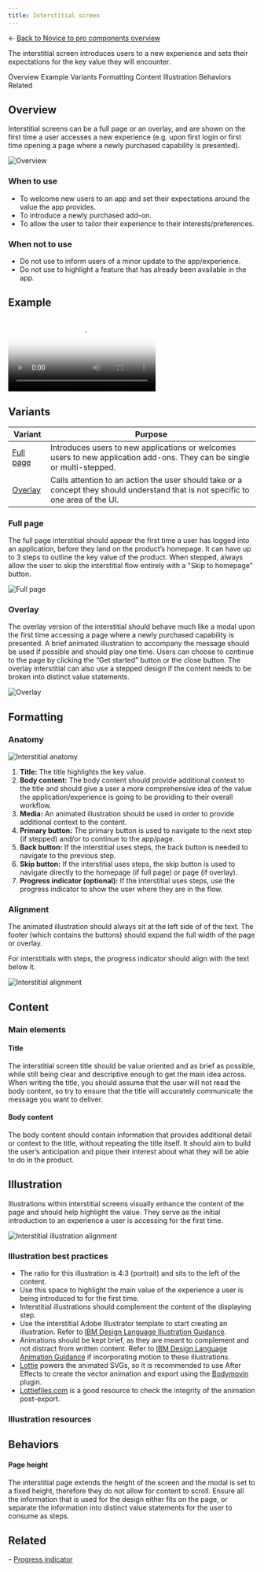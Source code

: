 ```yaml
---
title: Interstitial screen
---
```


← [Back to Novice to pro components overview](/novice-to-pro/components/overview)

<PageDescription>

The interstitial screen introduces users to a new experience and sets their expectations for the key value they will encounter. 

</PageDescription>

<AnchorLinks>
   <AnchorLink>Overview</AnchorLink>
   <AnchorLink>Example</AnchorLink>
   <AnchorLink>Variants</AnchorLink>
   <AnchorLink>Formatting</AnchorLink>
   <AnchorLink>Content</AnchorLink>
   <AnchorLink>Illustration</AnchorLink>
   <AnchorLink>Behaviors</AnchorLink>
   <AnchorLink>Related</AnchorLink>
</AnchorLinks>


## Overview

Interstitial screens can be a full page or an overlay, and are shown on the first time a user accesses a new experience 
(e.g. upon first login or first time opening a page where a newly purchased capability is presented).

<Row>
<Column colMd={8} colLg={8}>

![Overview](images/interstitial-01.png)

</Column>
</Row>

### When to use

- To welcome new users to an app and set their expectations around the value the app provides.
- To introduce a newly purchased add-on. 
- To allow the user to tailor their experience to their interests/preferences.

### When not to use

- Do not use to inform users of a minor update to the app/experience.
- Do not use to highlight a feature that has already been available in the app.


## Example

<Row>
<Column colMd={12} colLg={12}>

<Video src="images/interstitial-02.mp4" poster="images/interstitial-02.png" autoPlay loop>
    <track kind="captions" src="images/interstitial-02.mp4" />
</Video>

</Column>
</Row>


## Variants

| Variant                 | Purpose                                                                                                                           |
| ---------               | --------------------------------------------------------------------------------------------------------------------------------- |
| [Full page](#full-page) | Introduces users to new applications or welcomes users to new application add-ons. They can be single or multi-stepped.                                                                      |
| [Overlay](#overlay)     | Calls attention to an action the user should take or a concept they should understand that is not specific to one area of the UI. |


### Full page

The full page interstitial should appear the first time a user has logged into an application, before they land on the product’s 
homepage. It can have up to 3 steps to outline the key value of the product. When stepped, always allow the user to skip the interstitial flow entirely with a "Skip to homepage" button.

<Row>
<Column colMd={12} colLg={12}>

![Full page](images/interstitial-03.png)

</Column>
</Row>

### Overlay

The overlay version of the interstitial should behave much like a modal upon the first time accessing a page where a newly 
purchased capability is presented. A brief animated illustration to accompany the message should be used if possible and should 
play one time. Users can choose to continue to the page by clicking the “Get started” button or the close button. The overlay 
interstitial can also use a stepped design if the content needs to be broken into distinct value statements.

<Row>
<Column colMd={12} colLg={12}>

![Overlay](images/interstitial-04.png)

</Column>
</Row>


## Formatting

### Anatomy

<Row>
<Column colMd={12} colLg={12}>

![Interstitial anatomy](images/interstitial-05.png)

</Column>
</Row>

1. **Title:** The title highlights the key value. 
2. **Body content:** The body content should provide additional context to the title and should give a user a more comprehensive 
idea of the value the application/experience is going to be providing to their overall workflow.
3. **Media:** An animated illustration should be used in order to provide additional context to the content.
4. **Primary button:** The primary button is used to navigate to the next step (if stepped) and/or to continue to the app/page.
5. **Back button:** If the interstitial uses steps, the back button is needed to navigate to the previous step.
6. **Skip button:** If the interstitial uses steps, the skip button is used to navigate directly to the homepage (if full page) or 
page (if overlay).
7. **Progress indicator (optional):** If the interstitial uses steps, use the progress indicator to show the user where they are 
in the flow.

### Alignment

The animated illustration should always sit at the left side of of the text. The footer (which contains the buttons) should expand 
the full width of the page or overlay.

For interstitials with steps, the progress indicator should align with the text below it.

<Row>
<Column colMd={12} colLg={12}>

![Interstitial alignment](images/interstitial-06.png)

</Column>
</Row>


## Content

### Main elements

#### Title
The interstitial screen title should be value oriented and as brief as possible, while still being clear and descriptive enough 
to get the main idea across. When writing the title, you should assume that the user will not read the body content, so try to 
ensure that the title will accurately communicate the message you want to deliver. 

#### Body content
The body content should contain information that provides additional detail or context to the title, without repeating the title 
itself. It should aim to build the user’s anticipation and pique their interest about what they will be able to do in the product.


## Illustration

Illustrations within interstitial screens visually enhance the content of the page and should help highlight the value. They serve 
as the initial introduction to an experience a user is accessing for the first time. 

<Row>
<Column colMd={8} colLg={8}>

![Interstitial illustration alignment](images/interstitial-07.png)

</Column>
</Row>

### Illustration best practices

- The ratio for this illustration is 4:3 (portrait) and sits to the left of the content.
- Use this space to highlight the main value of the experience a user is being introduced to for the first time. 
- Interstitial illustrations should complement the content of the displaying step.
- Use the interstitial Adobe Illustrator template to start creating an illustration. Refer to [IBM Design Language Illustration Guidance](https://www.ibm.com/design/language/illustration/overview/).
- Animations should be kept brief, as they are meant to complement and not distract from written content. Refer to 
[IBM Design Language Animation Guidance](https://www.ibm.com/design/language/animation/overview/) if incorporating motion to these 
illustrations. 
- [Lottie](https://airbnb.design/lottie/) powers the animated SVGs, so it is recommended to use After Effects to create the vector 
animation and export using the [Bodymovin](https://aescripts.com/bodymovin/) plugin.<br/>
- [Lottiefiles.com](https://lottiefiles.com/) is a good resource to check the integrity of the animation post-export.

### Illustration resources

<Row className="resource-card">
  <Column colMd={4} colLg={4} noGutterSm>
    <CardGroup>
        <MiniCard title="Insterstitial illustration template" href="https://ibm.box.com/s/xqoffxbhdqanjdayfq2t7hplsedhu5aa" />
    </CardGroup>
  </Column>
</Row>


## Behaviors

#### Page height
The interstitial page extends the height of the screen and the modal is set to a fixed height, therefore they do not 
allow for content to scroll. Ensure all the information that is used for the design either fits on the page, or separate the 
information into distinct value statements for the user to consume as steps. 


## Related

– [Progress indicator](https://carbondesignsystem.com/components/progress-indicator/usage/)
